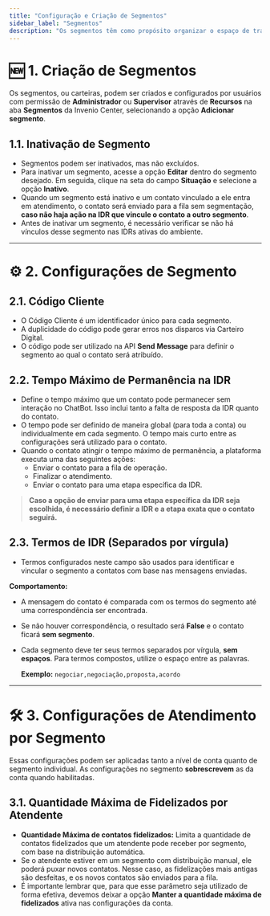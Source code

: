 ```yaml
---
title: "Configuração e Criação de Segmentos"
sidebar_label: "Segmentos"
description: "Os segmentos têm como propósito organizar o espaço de trabalho, vinculando os contatos ao grupo de atendimento correto, além de restringir o acesso dos operadores aos segmentos atribuídos."
---
```


# 🆕 1. Criação de Segmentos

Os segmentos, ou carteiras, podem ser criados e configurados por usuários com permissão de **Administrador** ou **Supervisor** através de **Recursos** na aba **Segmentos** da Invenio Center, selecionando a opção **Adicionar segmento**.

## 1.1. Inativação de Segmento

- Segmentos podem ser inativados, mas não excluídos.
- Para inativar um segmento, acesse a opção **Editar** dentro do segmento desejado. Em seguida, clique na seta do campo **Situação** e selecione a opção **Inativo**.
- Quando um segmento está inativo e um contato vinculado a ele entra em atendimento, o contato será enviado para a fila sem segmentação, **caso não haja ação na IDR que vincule o contato a outro segmento**.
- Antes de inativar um segmento, é necessário verificar se não há vínculos desse segmento nas IDRs ativas do ambiente.

---

# ⚙️ 2. Configurações de Segmento

## 2.1. Código Cliente

- O Código Cliente é um identificador único para cada segmento.
- A duplicidade do código pode gerar erros nos disparos via Carteiro Digital.
- O código pode ser utilizado na API **Send Message** para definir o segmento ao qual o contato será atribuído.

## 2.2. Tempo Máximo de Permanência na IDR

- Define o tempo máximo que um contato pode permanecer sem interação no ChatBot. Isso inclui tanto a falta de resposta da IDR quanto do contato.
- O tempo pode ser definido de maneira global (para toda a conta) ou individualmente em cada segmento. O tempo mais curto entre as configurações será utilizado para o contato.
- Quando o contato atingir o tempo máximo de permanência, a plataforma executa uma das seguintes ações:
  - Enviar o contato para a fila de operação.
  - Finalizar o atendimento.
  - Enviar o contato para uma etapa específica da IDR.

> **Caso a opção de enviar para uma etapa específica da IDR seja escolhida, é necessário definir a IDR e a etapa exata que o contato seguirá.**

## 2.3. Termos de IDR (Separados por vírgula)

- Termos configurados neste campo são usados para identificar e vincular o segmento a contatos com base nas mensagens enviadas.

**Comportamento:**
- A mensagem do contato é comparada com os termos do segmento até uma correspondência ser encontrada.
- Se não houver correspondência, o resultado será **False** e o contato ficará **sem segmento**.
- Cada segmento deve ter seus termos separados por vírgula, **sem espaços**. Para termos compostos, utilize o espaço entre as palavras.

  **Exemplo:** `negociar,negociação,proposta,acordo`

---

# 🛠️ 3. Configurações de Atendimento por Segmento

Essas configurações podem ser aplicadas tanto a nível de conta quanto de segmento individual. As configurações no segmento **sobrescrevem** as da conta quando habilitadas.

## 3.1. Quantidade Máxima de Fidelizados por Atendente

- **Quantidade Máxima de contatos fidelizados:** Limita a quantidade de contatos fidelizados que um atendente pode receber por segmento, com base na distribuição automática. 
- Se o atendente estiver em um segmento com distribuição manual, ele poderá puxar novos contatos. Nesse caso, as fidelizações mais antigas são desfeitas, e os novos contatos são enviados para a fila.
- É importante lembrar que, para que esse parâmetro seja utilizado de forma efetiva, devemos deixar a opção **Manter a quantidade máxima de fidelizados** ativa nas configurações da conta.
